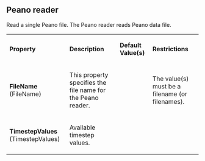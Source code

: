 
==Peano reader==

Read a single Peano file.
The Peano reader reads Peano data file.


{| class="PropertiesTable" border="1" cellpadding="5"
|-
| '''Property'''
| '''Description'''
| '''Default Value(s)'''
| '''Restrictions'''

|-
|'''FileName''' (FileName)
|

This property specifies the file name for the Peano reader.

|

|
The value(s) must be a filename (or filenames).
|-
|'''TimestepValues''' (TimestepValues)
|
Available timestep values.
|

|


|}

